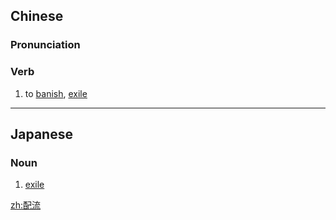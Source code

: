 ==Chinese==
{{zh-forms}}

===Pronunciation===
{{zh-pron
|m=pèiliú
|c=pui3 lau4
|cat=v
}}

===Verb===
{{zh-verb}}

# to [[banish]], [[exile]]

----

==Japanese==
{{ja-kanjitab|はい|る|yomi=on}}

===Noun===
{{ja-noun|はいる}}

# [[exile]]

[[zh:配流]]